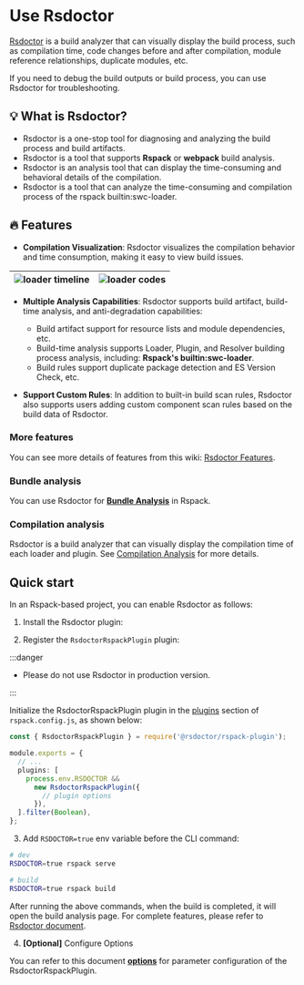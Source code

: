 # Use Rsdoctor

[Rsdoctor](https://rsdoctor.dev/) is a build analyzer that can visually display the build process, such as compilation time, code changes before and after compilation, module reference relationships, duplicate modules, etc.

If you need to debug the build outputs or build process, you can use Rsdoctor for troubleshooting.

## 💡 What is Rsdoctor?

- Rsdoctor is a one-stop tool for diagnosing and analyzing the build process and build artifacts.
- Rsdoctor is a tool that supports **Rspack** or **webpack** build analysis.
- Rsdoctor is an analysis tool that can display the time-consuming and behavioral details of the compilation.
- Rsdoctor is a tool that can analyze the time-consuming and compilation process of the rspack builtin:swc-loader.

## 🔥 Features

- **Compilation Visualization**: Rsdoctor visualizes the compilation behavior and time consumption, making it easy to view build issues.

| <img src="https://assets.rspack.dev/others/assets/rsdoctor/rsdoctor-loader-timeline.png"  alt="loader timeline" /> | <img src="https://assets.rspack.dev/others/assets/rsdoctor/rsdoctor-analyze-code.png" alt="loader codes" /> |
| ------------------------------------------------------------------------------------------------------------------ | ----------------------------------------------------------------------------------------------------------- |

- **Multiple Analysis Capabilities**: Rsdoctor supports build artifact, build-time analysis, and anti-degradation capabilities:

  - Build artifact support for resource lists and module dependencies, etc.
  - Build-time analysis supports Loader, Plugin, and Resolver building process analysis, including: **Rspack's builtin:swc-loader**.
  - Build rules support duplicate package detection and ES Version Check, etc.

- **Support Custom Rules**: In addition to built-in build scan rules, Rsdoctor also supports users adding custom component scan rules based on the build data of Rsdoctor.

### More features

You can see more details of features from this wiki: [Rsdoctor Features](https://rsdoctor.dev/guide/start/features).

### Bundle analysis

You can use Rsdoctor for **[Bundle Analysis](/guide/optimization/analysis#rsdoctors-bundle-analysis)** in Rspack.

### Compilation analysis

Rsdoctor is a build analyzer that can visually display the compilation time of each loader and plugin. See [Compilation Analysis](/guide/optimization/profile#rsdoctors-compilation-analysis) for more details.

## Quick start

In an Rspack-based project, you can enable Rsdoctor as follows:

1. Install the Rsdoctor plugin:


<PackageManagerTabs command="add @rsdoctor/rspack-plugin -D" />

2. Register the `RsdoctorRspackPlugin` plugin:

:::danger

- Please do not use Rsdoctor in production version.

:::

Initialize the RsdoctorRspackPlugin plugin in the [plugins](/config/plugins.html#plugins) section of `rspack.config.js`, as shown below:

```ts title="rspack.config.js"
const { RsdoctorRspackPlugin } = require('@rsdoctor/rspack-plugin');

module.exports = {
  // ...
  plugins: [
    process.env.RSDOCTOR &&
      new RsdoctorRspackPlugin({
        // plugin options
      }),
  ].filter(Boolean),
};
```

3. Add `RSDOCTOR=true` env variable before the CLI command:

```bash
# dev
RSDOCTOR=true rspack serve

# build
RSDOCTOR=true rspack build
```

After running the above commands, when the build is completed, it will open the build analysis page. For complete features, please refer to [Rsdoctor document](https://rsdoctor.dev/).

4. **[Optional]** Configure Options

You can refer to this document [**options**](https://rsdoctor.dev/config/options/options) for parameter configuration of the RsdoctorRspackPlugin.
